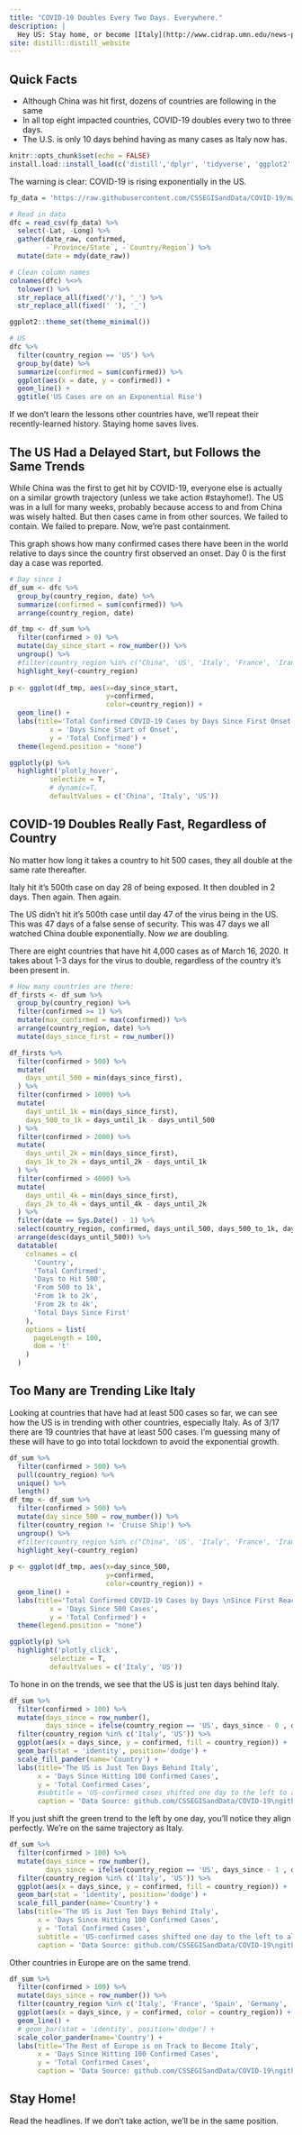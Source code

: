 ```yaml
---
title: "COVID-19 Doubles Every Two Days. Everywhere."
description: |
  Hey US: Stay home, or become [Italy](http://www.cidrap.umn.edu/news-perspective/2020/03/doctors-covid-19-pushing-italian-icus-toward-collapse). Written 3/17 9:43pm PST.
site: distill::distill_website
---
```


## Quick Facts

* Although China was hit first, dozens of countries are following in the same 
* In all top eight impacted countries, COVID-19 doubles every two to three days.
* The U.S. is only 10 days behind having as many cases as Italy now has. 

```r
knitr::opts_chunk$set(echo = FALSE)
install.load::install_load(c('distill','dplyr', 'tidyverse', 'ggplot2', 'plotly', 'rmarkdown', 'magrittr', 'RCurl', 'lubridate', 'DT', 'ggthemes'))
```

The warning is clear: COVID-19 is rising exponentially in the US.

```r
fp_data = 'https://raw.githubusercontent.com/CSSEGISandData/COVID-19/master/csse_covid_19_data/csse_covid_19_time_series/time_series_19-covid-Confirmed.csv'

# Read in data
dfc = read_csv(fp_data) %>%
  select(-Lat, -Long) %>%
  gather(date_raw, confirmed, 
         -`Province/State`, -`Country/Region`) %>%
  mutate(date = mdy(date_raw))

# Clean column names
colnames(dfc) %<>% 
  tolower() %>% 
  str_replace_all(fixed('/'), '_') %>%
  str_replace_all(fixed(' '), '_')

ggplot2::theme_set(theme_minimal())

# US
dfc %>%
  filter(country_region == 'US') %>%
  group_by(date) %>%
  summarize(confirmed = sum(confirmed)) %>% 
  ggplot(aes(x = date, y = confirmed)) +
  geom_line() +
  ggtitle('US Cases are on an Exponential Rise')

```

If we don't learn the lessons other countries have, we'll repeat their recently-learned history. Staying home saves lives.

## The US Had a Delayed Start, but Follows the Same Trends

While China was the first to get hit by COVID-19, everyone else is actually on a similar growth trajectory (unless we take action #stayhome!). The US was in a lull for many weeks, probably because access to and from China was wisely halted. But then cases came in from other sources. We failed to contain. We failed to prepare. Now, we're past containment.

This graph shows how many confirmed cases there have been in the world relative to days since the country first observed an onset. Day 0 is the first day a case was reported.

```r
# Day since 1
df_sum <- dfc %>%
  group_by(country_region, date) %>%
  summarize(confirmed = sum(confirmed)) %>%  
  arrange(country_region, date)

df_tmp <- df_sum %>%
  filter(confirmed > 0) %>%
  mutate(day_since_start = row_number()) %>%
  ungroup() %>%
  #filter(country_region %in% c("China", 'US', 'Italy', 'France', 'Iran')) %>% #View
  highlight_key(~country_region) 
  
p <- ggplot(df_tmp, aes(x=day_since_start, 
                        y=confirmed, 
                        color=country_region)) +
  geom_line() +
  labs(title='Total Confirmed COVID-19 Cases by Days Since First Onset',
          x = 'Days Since Start of Onset',
          y = 'Total Confirmed') + 
  theme(legend.position = "none")

ggplotly(p) %>% 
  highlight('plotly_hover', 
          selectize = T, 
          # dynamic=T,
          defaultValues = c('China', 'Italy', 'US'))
```

## COVID-19 Doubles Really Fast, Regardless of Country

No matter how long it takes a country to hit 500 cases, they all double at the same rate thereafter.

Italy hit it's 500th case on day 28 of being exposed. It then doubled in 2 days. Then again. Then again.

The US didn't hit it's 500th case until day 47 of the virus being in the US. This was 47 days of a false sense of security. This was 47 days we all watched China double exponentially. Now *we* are doubling.

There are eight countries that have hit 4,000 cases as of March 16, 2020. It takes about 1-3 days for the virus to double, regardless of the country it's been present in.

```r
# How many countries are there:
df_firsts <- df_sum %>%
  group_by(country_region) %>%
  filter(confirmed >= 1) %>%
  mutate(max_confirmed = max(confirmed)) %>%
  arrange(country_region, date) %>%
  mutate(days_since_first = row_number()) 

df_firsts %>%
  filter(confirmed > 500) %>%
  mutate(
    days_until_500 = min(days_since_first),
  ) %>%
  filter(confirmed > 1000) %>%
  mutate(
    days_until_1k = min(days_since_first),
    days_500_to_1k = days_until_1k - days_until_500
  ) %>% 
  filter(confirmed > 2000) %>%
  mutate(
    days_until_2k = min(days_since_first),
    days_1k_to_2k = days_until_2k - days_until_1k
  ) %>% 
  filter(confirmed > 4000) %>%
  mutate(
    days_until_4k = min(days_since_first),
    days_2k_to_4k = days_until_4k - days_until_2k
  ) %>% 
  filter(date == Sys.Date() - 1) %>%
  select(country_region, confirmed, days_until_500, days_500_to_1k, days_1k_to_2k, days_2k_to_4k, days_since_first) %>%
  arrange(desc(days_until_500)) %>%
  datatable(
    colnames = c(
      'Country', 
      'Total Confirmed',
      'Days to Hit 500', 
      'From 500 to 1k',
      'From 1k to 2k',
      'From 2k to 4k',
      'Total Days Since First'
    ),
    options = list(
      pageLength = 100,
      dom = 't'
    )
  )
```

## Too Many are Trending Like Italy

Looking at countries that have had at least 500 cases so far, we can see how the US is in trending with other countries, especially Italy. As of 3/17 there are 19 countries that have at least 500 cases. I'm guessing many of these will have to go into total lockdown to avoid the exponential growth.

```r
df_sum %>%
  filter(confirmed > 500) %>%
  pull(country_region) %>% 
  unique() %>%
  length()
df_tmp <- df_sum %>%
  filter(confirmed > 500) %>% 
  mutate(day_since_500 = row_number()) %>%
  filter(country_region != 'Cruise Ship') %>%
  ungroup() %>%
  #filter(country_region %in% c("China", 'US', 'Italy', 'France', 'Iran')) %>% #View
  highlight_key(~country_region) 
  
p <- ggplot(df_tmp, aes(x=day_since_500, 
                        y=confirmed, 
                        color=country_region)) +
  geom_line() +
  labs(title='Total Confirmed COVID-19 Cases by Days \nSince First Reaching 500',
          x = 'Days Since 500 Cases',
          y = 'Total Confirmed') +
  theme(legend.position = "none")

ggplotly(p) %>% 
  highlight('plotly_click', 
          selectize = T, 
          defaultValues = c('Italy', 'US'))
```

To hone in on the trends, we see that the US is just ten days behind Italy. 

```r
df_sum %>%
  filter(confirmed > 100) %>%
  mutate(days_since = row_number(),
         days_since = ifelse(country_region == 'US', days_since - 0 , days_since)) %>%
  filter(country_region %in% c('Italy', 'US')) %>%
  ggplot(aes(x = days_since, y = confirmed, fill = country_region)) +
  geom_bar(stat = 'identity', position='dodge') +
  scale_fill_pander(name='Country') + 
  labs(title='The US is Just Ten Days Behind Italy',
       x = 'Days Since Hitting 100 Confirmed Cases',
       y = 'Total Confirmed Cases',
       #subtitle = 'US-confirmed cases shifted one day to the left to align trends',
       caption = 'Data Source: github.com/CSSEGISandData/COVID-19\ngithub.com/bryanwhiting/covid19')
```

If you just shift the green trend to the left by one day, you'll notice they align perfectly. We're on the same trajectory as Italy.

```r
df_sum %>%
  filter(confirmed > 100) %>%
  mutate(days_since = row_number(),
         days_since = ifelse(country_region == 'US', days_since - 1 , days_since)) %>%
  filter(country_region %in% c('Italy', 'US')) %>%
  ggplot(aes(x = days_since, y = confirmed, fill = country_region)) +
  geom_bar(stat = 'identity', position='dodge') +
  scale_fill_pander(name='Country') + 
  labs(title='The US is Just Ten Days Behind Italy',
       x = 'Days Since Hitting 100 Confirmed Cases',
       y = 'Total Confirmed Cases',
       subtitle = 'US-confirmed cases shifted one day to the left to align trends',
       caption = 'Data Source: github.com/CSSEGISandData/COVID-19\ngithub.com/bryanwhiting/covid19')
```

Other countries in Europe are on the same trend.

```r
df_sum %>%
  filter(confirmed > 100) %>%
  mutate(days_since = row_number()) %>%
  filter(country_region %in% c('Italy', 'France', 'Spain', 'Germany', 'Switzerland', 'Norway')) %>%
  ggplot(aes(x = days_since, y = confirmed, color = country_region)) +
  geom_line() +
  # geom_bar(stat = 'identity', position='dodge') +
  scale_color_pander(name='Country') + 
  labs(title='The Rest of Europe is on Track to Become Italy',
       x = 'Days Since Hitting 100 Confirmed Cases',
       y = 'Total Confirmed Cases',
       caption = 'Data Source: github.com/CSSEGISandData/COVID-19\ngithub.com/bryanwhiting/covid19')
```

## Stay Home!
Read the headlines. If we don't take action, we'll be in the same position.

